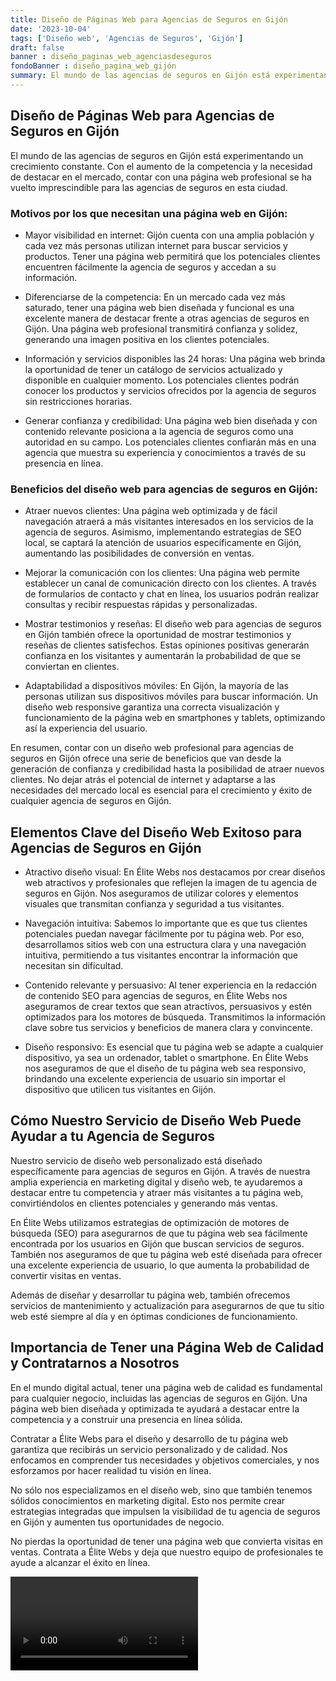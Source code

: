 ```yaml
---
title: Diseño de Páginas Web para Agencias de Seguros en Gijón
date: '2023-10-04'
tags: ['Diseño web', 'Agencias de Seguros', 'Gijón']
draft: false
banner : diseño_paginas_web_agenciasdeseguros
fondoBanner : diseño_pagina_web_gijón
summary: El mundo de las agencias de seguros en Gijón está experimentando un crecimiento constante. Con el aumento de la competencia y la necesidad de destacar en el mercado, contar con una página web profesional se ha vuelto imprescindible para las agencias de seguros en esta ciudad.
---
```


## Diseño de Páginas Web para Agencias de Seguros en Gijón

El mundo de las agencias de seguros en Gijón está experimentando un crecimiento constante. Con el aumento de la competencia y la necesidad de destacar en el mercado, contar con una página web profesional se ha vuelto imprescindible para las agencias de seguros en esta ciudad.

### Motivos por los que necesitan una página web en Gijón:

- Mayor visibilidad en internet: Gijón cuenta con una amplia población y cada vez más personas utilizan internet para buscar servicios y productos. Tener una página web permitirá que los potenciales clientes encuentren fácilmente la agencia de seguros y accedan a su información.

- Diferenciarse de la competencia: En un mercado cada vez más saturado, tener una página web bien diseñada y funcional es una excelente manera de destacar frente a otras agencias de seguros en Gijón. Una página web profesional transmitirá confianza y solidez, generando una imagen positiva en los clientes potenciales.

- Información y servicios disponibles las 24 horas: Una página web brinda la oportunidad de tener un catálogo de servicios actualizado y disponible en cualquier momento. Los potenciales clientes podrán conocer los productos y servicios ofrecidos por la agencia de seguros sin restricciones horarias.

- Generar confianza y credibilidad: Una página web bien diseñada y con contenido relevante posiciona a la agencia de seguros como una autoridad en su campo. Los potenciales clientes confiarán más en una agencia que muestra su experiencia y conocimientos a través de su presencia en línea.

### Beneficios del diseño web para agencias de seguros en Gijón:

- Atraer nuevos clientes: Una página web optimizada y de fácil navegación atraerá a más visitantes interesados en los servicios de la agencia de seguros. Asimismo, implementando estrategias de SEO local, se captará la atención de usuarios específicamente en Gijón, aumentando las posibilidades de conversión en ventas.

- Mejorar la comunicación con los clientes: Una página web permite establecer un canal de comunicación directo con los clientes. A través de formularios de contacto y chat en línea, los usuarios podrán realizar consultas y recibir respuestas rápidas y personalizadas.

- Mostrar testimonios y reseñas: El diseño web para agencias de seguros en Gijón también ofrece la oportunidad de mostrar testimonios y reseñas de clientes satisfechos. Estas opiniones positivas generarán confianza en los visitantes y aumentarán la probabilidad de que se conviertan en clientes.

- Adaptabilidad a dispositivos móviles: En Gijón, la mayoría de las personas utilizan sus dispositivos móviles para buscar información. Un diseño web responsive garantiza una correcta visualización y funcionamiento de la página web en smartphones y tablets, optimizando así la experiencia del usuario.

En resumen, contar con un diseño web profesional para agencias de seguros en Gijón ofrece una serie de beneficios que van desde la generación de confianza y credibilidad hasta la posibilidad de atraer nuevos clientes. No dejar atrás el potencial de internet y adaptarse a las necesidades del mercado local es esencial para el crecimiento y éxito de cualquier agencia de seguros en Gijón.

<GifSeo />

<Cta />

## Elementos Clave del Diseño Web Exitoso para Agencias de Seguros en Gijón

- Atractivo diseño visual: En Élite Webs nos destacamos por crear diseños web atractivos y profesionales que reflejen la imagen de tu agencia de seguros en Gijón. Nos aseguramos de utilizar colores y elementos visuales que transmitan confianza y seguridad a tus visitantes.

- Navegación intuitiva: Sabemos lo importante que es que tus clientes potenciales puedan navegar fácilmente por tu página web. Por eso, desarrollamos sitios web con una estructura clara y una navegación intuitiva, permitiendo a tus visitantes encontrar la información que necesitan sin dificultad.

- Contenido relevante y persuasivo: Al tener experiencia en la redacción de contenido SEO para agencias de seguros, en Élite Webs nos aseguramos de crear textos que sean atractivos, persuasivos y estén optimizados para los motores de búsqueda. Transmitimos la información clave sobre tus servicios y beneficios de manera clara y convincente.

- Diseño responsivo: Es esencial que tu página web se adapte a cualquier dispositivo, ya sea un ordenador, tablet o smartphone. En Élite Webs nos aseguramos de que el diseño de tu página web sea responsivo, brindando una excelente experiencia de usuario sin importar el dispositivo que utilicen tus visitantes en Gijón.

## Cómo Nuestro Servicio de Diseño Web Puede Ayudar a tu Agencia de Seguros

Nuestro servicio de diseño web personalizado está diseñado específicamente para agencias de seguros en Gijón. A través de nuestra amplia experiencia en marketing digital y diseño web, te ayudaremos a destacar entre tu competencia y atraer más visitantes a tu página web, convirtiéndolos en clientes potenciales y generando más ventas.

En Élite Webs utilizamos estrategias de optimización de motores de búsqueda (SEO) para asegurarnos de que tu página web sea fácilmente encontrada por los usuarios en Gijón que buscan servicios de seguros. También nos aseguramos de que tu página web esté diseñada para ofrecer una excelente experiencia de usuario, lo que aumenta la probabilidad de convertir visitas en ventas.

Además de diseñar y desarrollar tu página web, también ofrecemos servicios de mantenimiento y actualización para asegurarnos de que tu sitio web esté siempre al día y en óptimas condiciones de funcionamiento.

## Importancia de Tener una Página Web de Calidad y Contratarnos a Nosotros

En el mundo digital actual, tener una página web de calidad es fundamental para cualquier negocio, incluidas las agencias de seguros en Gijón. Una página web bien diseñada y optimizada te ayudará a destacar entre la competencia y a construir una presencia en línea sólida.

Contratar a Élite Webs para el diseño y desarrollo de tu página web garantiza que recibirás un servicio personalizado y de calidad. Nos enfocamos en comprender tus necesidades y objetivos comerciales, y nos esforzamos por hacer realidad tu visión en línea.

No sólo nos especializamos en el diseño web, sino que también tenemos sólidos conocimientos en marketing digital. Esto nos permite crear estrategias integradas que impulsen la visibilidad de tu agencia de seguros en Gijón y aumenten tus oportunidades de negocio.

No pierdas la oportunidad de tener una página web que convierta visitas en ventas. Contrata a Élite Webs y deja que nuestro equipo de profesionales te ayude a alcanzar el éxito en línea.

<Video />

<CtaBot job='Agencias de Seguros' city='Gijón'/>

<Gmaps query='Gijón+españa+maps' />
